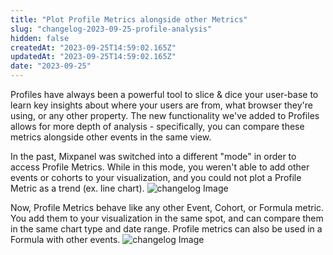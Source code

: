 ```yaml
---
title: "Plot Profile Metrics alongside other Metrics"
slug: "changelog-2023-09-25-profile-analysis"
hidden: false
createdAt: "2023-09-25T14:59:02.165Z"
updatedAt: "2023-09-25T14:59:02.165Z"
date: "2023-09-25"
---
```

Profiles have always been a powerful tool to slice & dice your user-base to learn key insights about where your users are from, what browser they're using, or any other property. The new functionality we've added to Profiles allows for more depth of analysis - specifically, you can compare these metrics alongside other events in the same view. 

In the past, Mixpanel was switched into a different "mode" in order to access Profile Metrics. While in this mode, you weren't able to add other events or cohorts to your visualization, and you could not plot a Profile Metric as a trend (ex. line chart).
![changelog Image](/changelog/oldprofilemode.jpg)

Now, Profile Metrics behave like any other Event, Cohort, or Formula metric. You add them to your visualization in the same spot, and can compare them in the same chart type and date range. Profile metrics can also be used in a Formula with other events.
![changelog Image](/changelog/profilemetric.gif)


